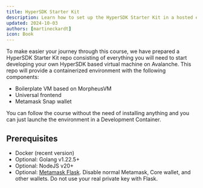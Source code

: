 ```yaml
---
title: HyperSDK Starter Kit
description: Learn how to set up the HyperSDK Starter Kit in a hosted environment on Github.
updated: 2024-10-03
authors: [martineckardt]
icon: Book
---
```



To make easier your journey through this course, we have prepared a HyperSDK Starter Kit repo consisting of everything you will need to start developing your own HyperSDK based virtual machine on Avalanche. This repo will provide a containerized environment with the following components:

- Boilerplate VM based on MorpheusVM
- Universal frontend
- Metamask Snap wallet

You can follow the course without the need of installing anything and you can just launche the environment in a Development Container.

## Prerequisites
- Docker (recent version)
- Optional: Golang v1.22.5+
- Optional: NodeJS v20+
- Optional: [Metamask Flask](https://chromewebstore.google.com/detail/metamask-flask-developmen/ljfoeinjpaedjfecbmggjgodbgkmjkjk). Disable normal Metamask, Core wallet, and other wallets. Do not use your real private key with Flask.
